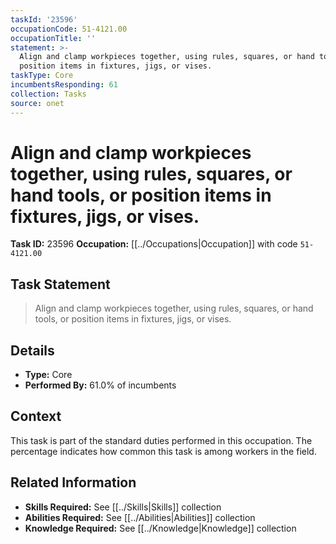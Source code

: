 ```yaml
---
taskId: '23596'
occupationCode: 51-4121.00
occupationTitle: ''
statement: >-
  Align and clamp workpieces together, using rules, squares, or hand tools, or
  position items in fixtures, jigs, or vises.
taskType: Core
incumbentsResponding: 61
collection: Tasks
source: onet
---
```

# Align and clamp workpieces together, using rules, squares, or hand tools, or position items in fixtures, jigs, or vises.

**Task ID:** 23596
**Occupation:** [[../Occupations|Occupation]] with code `51-4121.00`

## Task Statement

> Align and clamp workpieces together, using rules, squares, or hand tools, or position items in fixtures, jigs, or vises.

## Details

- **Type:** Core
- **Performed By:** 61.0% of incumbents

## Context

This task is part of the standard duties performed in this occupation. The percentage indicates how common this task is among workers in the field.

## Related Information

- **Skills Required:** See [[../Skills|Skills]] collection
- **Abilities Required:** See [[../Abilities|Abilities]] collection
- **Knowledge Required:** See [[../Knowledge|Knowledge]] collection

